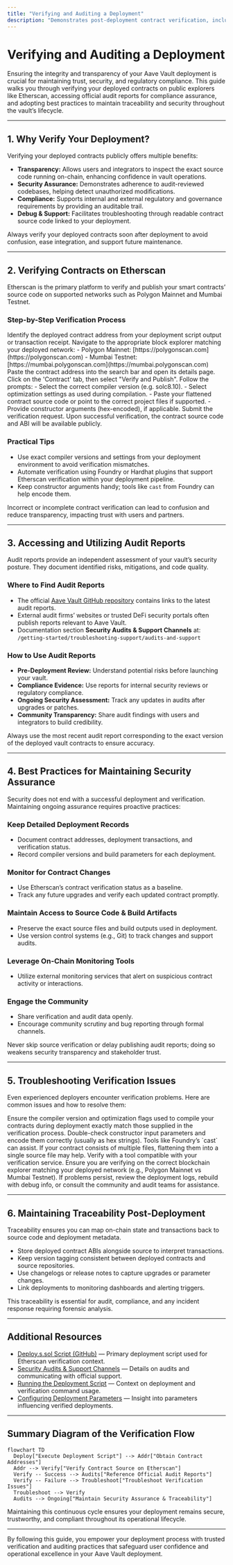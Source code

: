 ```yaml
---
title: "Verifying and Auditing a Deployment"
description: "Demonstrates post-deployment contract verification, including how to check your contracts on Etherscan and locate audit reports for compliance. Offers best practices for maintaining security assurance and traceability of your deployment."
---
```


# Verifying and Auditing a Deployment

Ensuring the integrity and transparency of your Aave Vault deployment is crucial for maintaining trust, security, and regulatory compliance. This guide walks you through verifying your deployed contracts on public explorers like Etherscan, accessing official audit reports for compliance assurance, and adopting best practices to maintain traceability and security throughout the vault’s lifecycle.

---

## 1. Why Verify Your Deployment?

Verifying your deployed contracts publicly offers multiple benefits:

- **Transparency:** Allows users and integrators to inspect the exact source code running on-chain, enhancing confidence in vault operations.
- **Security Assurance:** Demonstrates adherence to audit-reviewed codebases, helping detect unauthorized modifications.
- **Compliance:** Supports internal and external regulatory and governance requirements by providing an auditable trail.
- **Debug & Support:** Facilitates troubleshooting through readable contract source code linked to your deployment.


<Tip>
Always verify your deployed contracts soon after deployment to avoid confusion, ease integration, and support future maintenance.
</Tip>

---

## 2. Verifying Contracts on Etherscan

Etherscan is the primary platform to verify and publish your smart contracts’ source code on supported networks such as Polygon Mainnet and Mumbai Testnet.

### Step-by-Step Verification Process

<Steps>
<Step title="Locate Your Contract Address">
Identify the deployed contract address from your deployment script output or transaction receipt.
</Step>
<Step title="Open Etherscan (or Polygonscan for Polygon)">
Navigate to the appropriate block explorer matching your deployed network:
- Polygon Mainnet: [https://polygonscan.com](https://polygonscan.com)
- Mumbai Testnet: [https://mumbai.polygonscan.com](https://mumbai.polygonscan.com)
</Step>
<Step title="Search for the Contract Address">
Paste the contract address into the search bar and open its details page.
</Step>
<Step title="Verify & Publish">
Click on the 'Contract' tab, then select "Verify and Publish". Follow the prompts:
- Select the correct compiler version (e.g. solc8.10).
- Select optimization settings as used during compilation.
- Paste your flattened contract source code or point to the correct project files if supported.
- Provide constructor arguments (hex-encoded), if applicable.
</Step>
<Step title="Submit and Confirm">
Submit the verification request. Upon successful verification, the contract source code and ABI will be available publicly.
</Step>
</Steps>

### Practical Tips
- Use exact compiler versions and settings from your deployment environment to avoid verification mismatches.
- Automate verification using Foundry or Hardhat plugins that support Etherscan verification within your deployment pipeline.
- Keep constructor arguments handy; tools like `cast` from Foundry can help encode them.

<Note>
Incorrect or incomplete contract verification can lead to confusion and reduce transparency, impacting trust with users and partners.
</Note>

---

## 3. Accessing and Utilizing Audit Reports

Audit reports provide an independent assessment of your vault’s security posture. They document identified risks, mitigations, and code quality.

### Where to Find Audit Reports

- The official [Aave Vault GitHub repository](https://github.com/aave/Aave-Vault) contains links to the latest audit reports.
- External audit firms’ websites or trusted DeFi security portals often publish reports relevant to Aave Vault.
- Documentation section **Security Audits & Support Channels** at: `/getting-started/troubleshooting-support/audits-and-support`

### How to Use Audit Reports

- **Pre-Deployment Review:** Understand potential risks before launching your vault.
- **Compliance Evidence:** Use reports for internal security reviews or regulatory compliance.
- **Ongoing Security Assessment:** Track any updates in audits after upgrades or patches.
- **Community Transparency:** Share audit findings with users and integrators to build credibility.

<Tip>
Always use the most recent audit report corresponding to the exact version of the deployed vault contracts to ensure accuracy.
</Tip>

---

## 4. Best Practices for Maintaining Security Assurance

Security does not end with a successful deployment and verification. Maintaining ongoing assurance requires proactive practices:

### Keep Detailed Deployment Records

- Document contract addresses, deployment transactions, and verification status.
- Record compiler versions and build parameters for each deployment.

### Monitor for Contract Changes

- Use Etherscan’s contract verification status as a baseline.
- Track any future upgrades and verify each updated contract promptly.

### Maintain Access to Source Code & Build Artifacts

- Preserve the exact source files and build outputs used in deployment.
- Use version control systems (e.g., Git) to track changes and support audits.

### Leverage On-Chain Monitoring Tools

- Utilize external monitoring services that alert on suspicious contract activity or interactions.

### Engage the Community

- Share verification and audit data openly.
- Encourage community scrutiny and bug reporting through formal channels.

<Warning>
Never skip source verification or delay publishing audit reports; doing so weakens security transparency and stakeholder trust.
</Warning>

---

## 5. Troubleshooting Verification Issues

Even experienced deployers encounter verification problems. Here are common issues and how to resolve them:

<AccordionGroup title="Common Verification Problems">
<Accordion title="Mismatch in Compiler Version or Optimization Settings">
Ensure the compiler version and optimization flags used to compile your contracts during deployment exactly match those supplied in the verification process.
</Accordion>
<Accordion title="Incorrect Constructor Arguments">
Double-check constructor input parameters and encode them correctly (usually as hex strings). Tools like Foundry’s `cast` can assist.
</Accordion>
<Accordion title="Multi-File or Flattened Sources Issues">
If your contract consists of multiple files, flattening them into a single source file may help. Verify with a tool compatible with your verification service.
</Accordion>
<Accordion title="Network or Explorer Mismatch">
Ensure you are verifying on the correct blockchain explorer matching your deployed network (e.g., Polygon Mainnet vs Mumbai Testnet).
</Accordion>
</AccordionGroup>

<Check>
If problems persist, review the deployment logs, rebuild with debug info, or consult the community and audit teams for assistance.
</Check>

---

## 6. Maintaining Traceability Post-Deployment

Traceability ensures you can map on-chain state and transactions back to source code and deployment metadata.

- Store deployed contract ABIs alongside source to interpret transactions.
- Keep version tagging consistent between deployed contracts and source repositories.
- Use changelogs or release notes to capture upgrades or parameter changes.
- Link deployments to monitoring dashboards and alerting triggers.

This traceability is essential for audit, compliance, and any incident response requiring forensic analysis.

---

## Additional Resources

- [Deploy.s.sol Script (GitHub)](https://github.com/aave/Aave-Vault/blob/main/script/Deploy.s.sol) — Primary deployment script used for Etherscan verification context.
- [Security Audits & Support Channels](/getting-started/troubleshooting-support/audits-and-support) — Details on audits and communicating with official support.
- [Running the Deployment Script](/deployment/deploying-the-vault/running-the-deployment-script) — Context on deployment and verification command usage.
- [Configuring Deployment Parameters](/deployment/deploying-the-vault/configuring-deployment-parameters) — Insight into parameters influencing verified deployments.

---

## Summary Diagram of the Verification Flow

```mermaid
flowchart TD
  Deploy["Execute Deployment Script"] --> Addr["Obtain Contract Addresses"]
  Addr --> Verify["Verify Contract Source on Etherscan"]
  Verify -- Success --> Audits["Reference Official Audit Reports"]
  Verify -- Failure --> Troubleshoot["Troubleshoot Verification Issues"]
  Troubleshoot --> Verify
  Audits --> Ongoing["Maintain Security Assurance & Traceability"]
```

Maintaining this continuous cycle ensures your deployment remains secure, trustworthy, and compliant throughout its operational lifecycle.

---

By following this guide, you empower your deployment process with trusted verification and auditing practices that safeguard user confidence and operational excellence in your Aave Vault deployment.